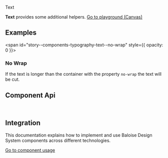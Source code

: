 
<bal-doc-banner id="story--components-typography-text--basic" >Text</bal-doc-banner>

<bal-doc-lead>
  <b>Text</b> provides some additional helpers.
</bal-doc-lead>

<Canvas withSource="open">
  <Story id="components-typography-text--basic" />
</Canvas>

<bal-doc-app>
  <bal-button-group class="mb-large" position="center">
    <a class="button is-primary" href="?path=/story/components-typography-text--basic">
      Go to playground (Canvas)
    </a>
    <bal-doc-code-sandbox
      framework="angular"
      template={Basic.parameters.docs.source.code}
      modules="text"
    ></bal-doc-code-sandbox>
    <bal-doc-code-sandbox
      framework="html"
      template={Basic.parameters.docs.source.code}
      modules="text"
    ></bal-doc-code-sandbox>
  </bal-button-group>
</bal-doc-app>

## Examples

<span id="story--components-typography-text--no-wrap" style={{ opacity: 0 }}></span>

### No Wrap

If the text is longer than the container with the property `no-wrap` the text will be cut.

<Canvas>
  <Story id="components-typography-text--no-wrap" />
</Canvas>

## Component Api

<Description markdown={readme} />

<br />

## Integration

This documentation explains how to implement and use Baloise Design System components across different technologies.

<a class="button is-primary" href="?path=/docs/development-components--page">
  Go to component usage
</a>


<Description markdown={theming} />


<Description markdown={testing} />

<bal-doc-github link="/components/typography/bal-text/stories/bal-text.docs.mdx"></bal-doc-github>
